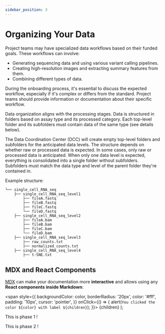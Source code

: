 ```yaml
---
sidebar_position: 3
---
```


# Organizing Your Data

Project teams may have specialized data workflows based on their funded goals. These workflows can involve:

- Generating sequencing data and using various variant calling pipelines.
- Creating high-resolution images and extracting summary features from them.
- Combining different types of data.

During the onboarding process, it's essential to discuss the expected workflow, especially if it's complex or differs from the standard. Project teams should provide information or documentation about their specific workflow.

Data organization aligns with the processing stages. Data is structured in folders based on assay type and its processed category. Each top-level folder and its subfolders must contain data of the same type (see details below).

The Data Coordination Center (DCC) will create empty top-level folders and subfolders for the anticipated data levels. The structure depends on whether raw or processed data is expected. In some cases, only raw or processed data is anticipated. When only one data level is expected, everything is consolidated into a single folder without subfolders. Subfolders must match the data type and level of the parent folder they're contained in.

Example structure:

```plaintext
└── single_cell_RNA_seq
    ├── single_cell_RNA_seq_level1
        ├── fileA.fastq
        ├── fileB.fastq
        ├── fileC.fastq
        └── fileD.fastq
    ├── single_cell_RNA_seq_level2
        ├── fileA.bam
        ├── fileB.bam
        ├── fileC.bam
        └── fileD.bam
    ├── single_cell_RNA_seq_level3
        ├── raw_counts.txt
        ├── normalized_counts.txt
    ├── single_cell_RNA_seq_level4
        ├── t-SNE.txt
```

## MDX and React Components

[MDX](https://mdxjs.com/) can make your documentation more **interactive** and allows using any **React components inside Markdown**:

  <span
    style={{
      backgroundColor: color,
      borderRadius: '20px',
      color: '#fff',
      padding: '10px',
      cursor: 'pointer',
    }}
    onClick={() => {
      alert(`You clicked the color ${color} with label ${children}`);
    }}>
    {children}
  </span>
);

This is <Highlight color="#25c2a0">phase 1</Highlight> !

This is <Highlight color="#1877F2">phase 2</Highlight> !


